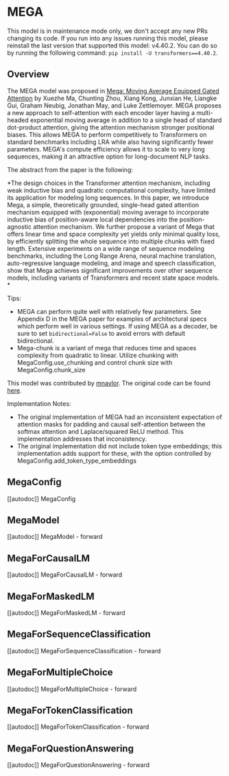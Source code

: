 <!--Copyright 2023 The HuggingFace Team. All rights reserved.

Licensed under the Apache License, Version 2.0 (the "License"); you may not use this file except in compliance with
the License. You may obtain a copy of the License at

http://www.apache.org/licenses/LICENSE-2.0

Unless required by applicable law or agreed to in writing, software distributed under the License is distributed on
an "AS IS" BASIS, WITHOUT WARRANTIES OR CONDITIONS OF ANY KIND, either express or implied. See the License for the
specific language governing permissions and limitations under the License.
-->

# MEGA

<Tip warning={true}>

This model is in maintenance mode only, we don't accept any new PRs changing its code.
If you run into any issues running this model, please reinstall the last version that supported this model: v4.40.2.
You can do so by running the following command: `pip install -U transformers==4.40.2`.

</Tip>

## Overview

The MEGA model was proposed in [Mega: Moving Average Equipped Gated Attention](https://arxiv.org/abs/2209.10655) by Xuezhe Ma, Chunting Zhou, Xiang Kong, Junxian He, Liangke Gui, Graham Neubig, Jonathan May, and Luke Zettlemoyer.
MEGA proposes a new approach to self-attention with each encoder layer having a multi-headed exponential moving average in addition to a single head of standard dot-product attention, giving the attention mechanism
stronger positional biases. This allows MEGA to perform competitively to Transformers on standard benchmarks including LRA
while also having significantly fewer parameters. MEGA's compute efficiency allows it to scale to very long sequences, making it an
attractive option for long-document NLP tasks.

The abstract from the paper is the following:

 *The design choices in the Transformer attention mechanism, including weak inductive bias and quadratic computational complexity, have limited its application for modeling long sequences. In this paper, we introduce Mega, a simple, theoretically grounded, single-head gated attention mechanism equipped with (exponential) moving average to incorporate inductive bias of position-aware local dependencies into the position-agnostic attention mechanism. We further propose a variant of Mega that offers linear time and space complexity yet yields only minimal quality loss, by efficiently splitting the whole sequence into multiple chunks with fixed length. Extensive experiments on a wide range of sequence modeling benchmarks, including the Long Range Arena, neural machine translation, auto-regressive language modeling, and image and speech classification, show that Mega achieves significant improvements over other sequence models, including variants of Transformers and recent state space models. *

Tips:

- MEGA can perform quite well with relatively few parameters. See Appendix D in the MEGA paper for examples of architectural specs which perform well in various settings. If using MEGA as a decoder, be sure to set `bidirectional=False` to avoid errors with default bidirectional.
- Mega-chunk is a variant of mega that reduces time and spaces complexity from quadratic to linear. Utilize chunking with MegaConfig.use_chunking and control chunk size with MegaConfig.chunk_size

This model was contributed by [mnaylor](https://huggingface.co/mnaylor).
The original code can be found [here](https://github.com/facebookresearch/mega).

Implementation Notes:

- The original implementation of MEGA had an inconsistent expectation of attention masks for padding and causal self-attention between the softmax attention and Laplace/squared ReLU method. This implementation addresses that inconsistency.
- The original implementation did not include token type embeddings; this implementation adds support for these, with the option controlled by MegaConfig.add_token_type_embeddings


## MegaConfig

[[autodoc]] MegaConfig

## MegaModel

[[autodoc]] MegaModel
    - forward

## MegaForCausalLM

[[autodoc]] MegaForCausalLM
    - forward

## MegaForMaskedLM

[[autodoc]] MegaForMaskedLM
    - forward

## MegaForSequenceClassification

[[autodoc]] MegaForSequenceClassification
    - forward

## MegaForMultipleChoice

[[autodoc]] MegaForMultipleChoice
    - forward

## MegaForTokenClassification

[[autodoc]] MegaForTokenClassification
    - forward

## MegaForQuestionAnswering

[[autodoc]] MegaForQuestionAnswering
    - forward
